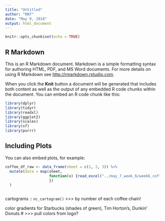 ```yaml
---
title: "Untitled"
author: "RN7"
date: "May 9, 2018"
output: html_document
---
```


```r
knitr::opts_chunk$set(echo = TRUE)
```

## R Markdown

This is an R Markdown document. Markdown is a simple formatting syntax for authoring HTML, PDF, and MS Word documents. For more details on using R Markdown see <http://rmarkdown.rstudio.com>.

When you click the **Knit** button a document will be generated that includes both content as well as the output of any embedded R code chunks within the document. You can embed an R code chunk like this:

```r
library(dplyr)
library(tidyr)
library(readxl)
library(ggplot2)
library(scales)
library(sf)
library(purrr)


```

## Including Plots

You can also embed plots, for example:

```r

coffee_df_raw <- data_frame(sheet = c(1, 2, 3)) %>% 
  mutate(data = map(sheet, 
                    function(x) {read_excel("../may_7_week_6/week6_coffee_chains.xlsx", sheet = x)
                    })
  )



```

cartograms :: `nc_cartogram()` >>> by number of each coffee chain!

color gradients for Starbucks (shades of green), Tim Horton's, Dunkin' Donuts
# >>> pull colors from logo?

